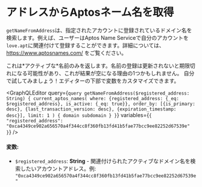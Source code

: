 
# アドレスからAptosネーム名を取得

`getNameFromAddress`は、指定されたアカウントに登録されているドメイン名を検索します。例えば、ユーザーはAptos Name Serviceで自分のアカウントを`love.apt`に関連付けて登録することができます。詳細については、https://www.aptosnames.com/ をご覧ください。

<Callout type="warning">
これは*アクティブな*名前のみを返します。名前の登録は更新されないと期限切れになる可能性があり、これが結果が空になる理由の1つかもしれません。
</Callout>

<Callout type="info">
自分で試してみましょう！エディターの下部で変数をカスタマイズできます。
</Callout>

<GraphQLEditor
  query={`query getNameFromAddress($registered_address: String) {
  current_aptos_names(
    where: {registered_address: {_eq: $registered_address}, is_active: {_eq: true}},
    order_by: [{is_primary: desc}, {last_transaction_version: desc}, {expiration_timestamp: desc}],
    limit: 1
  ) {
    domain
    subdomain
  }
}`}
  variables={`{
  "registered_address": "0xca4349ce902a656570a4f344cc8f360fb13fd41b5fae77bcc9ee82252d67539e"
}`}
/>

#### 変数:
- `$registered_address`: **String** - 関連付けられたアクティブなドメイン名を検索したいアカウントアドレス。例: `"0xca4349ce902a656570a4f344cc8f360fb13fd41b5fae77bcc9ee82252d67539e"`
